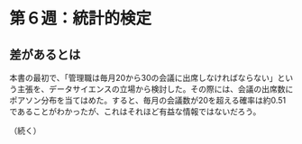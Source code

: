 # 第６週：統計的検定{#test}


## 差があるとは{#significant}

本書の最初で、「管理職は毎月20から30の会議に出席しなければならない」という主張を、データサイエンスの立場から検討した。その際には、会議の出席数にポアソン分布を当てはめた。すると、毎月の会議数が20を超える確率は約0.51であることがわかったが、これはそれほど有益な情報ではないだろう。

（続く）
